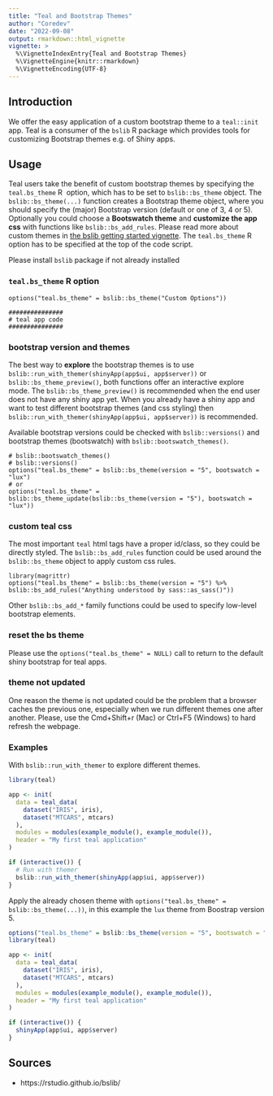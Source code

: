 ```yaml
---
title: "Teal and Bootstrap Themes"
author: "Coredev"
date: "2022-09-08"
output: rmarkdown::html_vignette
vignette: >
  %\VignetteIndexEntry{Teal and Bootstrap Themes}
  %\VignetteEngine{knitr::rmarkdown}
  %\VignetteEncoding{UTF-8}
---
```


## Introduction

We offer the easy application of a custom bootstrap theme to a `teal::init` app. 
Teal is a consumer of the `bslib` R package which provides tools for customizing Bootstrap themes e.g. of Shiny apps.

## Usage

Teal users take the benefit of custom bootstrap themes by specifying the `teal.bs_theme` R  option, which has to be set to `bslib::bs_theme` object.
The `bslib::bs_theme(...)` function creates a Bootstrap theme object, where you should specify the (major) Bootstrap version (default or one of 3, 4 or 5).
Optionally you could choose a **Bootswatch theme** and **customize the app css** with functions like `bslib::bs_add_rules`.
Please read more about custom themes in [the bslib getting started vignette](https://rstudio.github.io/bslib/articles/bslib.html).
The `teal.bs_theme` R option has to be specified at the top of the code script.

Please install `bslib` package if not already installed

### `teal.bs_theme` R option

```
options("teal.bs_theme" = bslib::bs_theme("Custom Options"))

###############
# teal app code
###############
```

### bootstrap version and themes

The best way to **explore** the bootstrap themes is to use `bslib::run_with_themer(shinyApp(app$ui, app$server))` or `bslib::bs_theme_preview()`,
both functions offer an interactive explore mode.
The `bslib::bs_theme_preview()` is recommended when the end user does not have any shiny app yet. 
When you already have a shiny app and want to test different bootstrap themes (and css styling) then `bslib::run_with_themer(shinyApp(app$ui, app$server))` is recommended.

Available bootstrap versions could be checked with `bslib::versions()` and bootstrap themes (bootswatch) with `bslib::bootswatch_themes()`.

```
# bslib::bootswatch_themes()
# bslib::versions()
options("teal.bs_theme" = bslib::bs_theme(version = "5", bootswatch = "lux")
# or
options("teal.bs_theme" = bslib::bs_theme_update(bslib::bs_theme(version = "5"), bootswatch = "lux"))
```

### custom teal css

The most important `teal` html tags have a proper id/class, so they could be directly styled.
The `bslib::bs_add_rules` function could be used around the `bslib::bs_theme` object to apply custom css rules.

```
library(magrittr)
options("teal.bs_theme" = bslib::bs_theme(version = "5") %>% bslib::bs_add_rules("Anything understood by sass::as_sass()"))
```

Other `bslib::bs_add_*` family functions could be used to specify low-level bootstrap elements.

### reset the bs theme

Please use the `options("teal.bs_theme" = NULL)` call to return to the default shiny bootstrap for teal apps.

### theme not updated

One reason the theme is not updated could be the problem that a browser caches the previous one, especially when we run different themes one after another.
Please, use the Cmd+Shift+r (Mac) or Ctrl+F5 (Windows) to hard refresh the webpage.

### Examples

With `bslib::run_with_themer` to explore different themes.

```r
library(teal)

app <- init(
  data = teal_data(
    dataset("IRIS", iris),
    dataset("MTCARS", mtcars)
  ),
  modules = modules(example_module(), example_module()),
  header = "My first teal application"
)

if (interactive()) {
  # Run with themer
  bslib::run_with_themer(shinyApp(app$ui, app$server))
}
```

Apply the already chosen theme with `options("teal.bs_theme" = bslib::bs_theme(...))`, in this example the `lux` theme from Boostrap version 5.

```r
options("teal.bs_theme" = bslib::bs_theme(version = "5", bootswatch = "lux"))
library(teal)

app <- init(
  data = teal_data(
    dataset("IRIS", iris),
    dataset("MTCARS", mtcars)
  ),
  modules = modules(example_module(), example_module()),
  header = "My first teal application"
)

if (interactive()) {
  shinyApp(app$ui, app$server)
}
```

## Sources

- https://rstudio.github.io/bslib/
